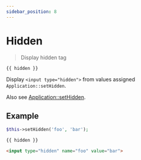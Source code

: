```yaml
---
sidebar_position: 8
---
```


# Hidden

> Display hidden tag

```php
{{ hidden }}
```

Display `<input type="hidden">` from values assigned `Application::setHidden`.

Also see [Application::setHidden](/docs/fegg/basic/templates/helpers/sethidden).

## Example

```php title="Controller"
$this->setHidden('foo', 'bar');
```

```php title="Template"
{{ hidden }}
```

```html title="Output"
<input type="hidden" name="foo" value="bar">
```
